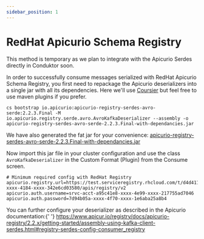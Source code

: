 ```yaml
---
sidebar_position: 1
---
```



# RedHat Apicurio Schema Registry

<InfoBox type="info">
  This method is temporary as we plan to integrate with the Apicurio Serdes directly in Conduktor
  soon.
</InfoBox>

In order to successfully consume messages serialized with RedHat Apicurio Schema Registry, you first need to repackage the Apicurio deserializers into a single jar with all its dependencies. Here we'll use [Coursier](https://get-coursier.io/docs/cli-bootstrap#assemblies) but feel free to use maven plugins if you prefer.&#x20;

```
cs bootstrap io.apicurio:apicurio-registry-serdes-avro-serde:2.2.3.Final -M io.apicurio.registry.serde.avro.AvroKafkaDeserializer --assembly -o apicurio-registry-serdes-avro-serde-2.2.3.Final-with-dependancies.jar
```

We have also generated the fat jar for your convenience: [apicurio-registry-serdes-avro-serde-2.2.3.Final-with-dependancies.jar](/assets/apicurio-registry-serdes-avro-serde-2.2.3.Final-with-dependancies.jar)

Now import this jar file in your cluster configuration and use the class `AvroKafkaDeserializer` in the Custom Format (Plugin) from the Consume screen.

```
# Minimum required config with RedHat Registry
apicurio.registry.url=https://test.serviceregistry.rhcloud.com/t/d4d411af-xxxx-4184-xxxx-342e6cd03580/apis/registry/v2
apicurio.auth.username=srvc-acct-a95c41e8-xxxx-4e99-xxxx-217755ad7046
apicurio.auth.password=7d94b05a-xxxx-4f70-xxxx-1e6aba25a8b4
```

<InfoBox type="info">
  You can further configure your deserializer as described in the Apicurio documentation:{' '}
  <a
    href="https://www.apicur.io/registry/docs/apicurio-registry/2.2.x/getting-started/assembly-using-kafka-client-serdes.html#registry-serdes-config-consumer_registry"
    target="_blank"
  >
    https://www.apicur.io/registry/docs/apicurio-registry/2.2.x/getting-started/assembly-using-kafka-client-serdes.html#registry-serdes-config-consumer_registry
  </a>
</InfoBox>
